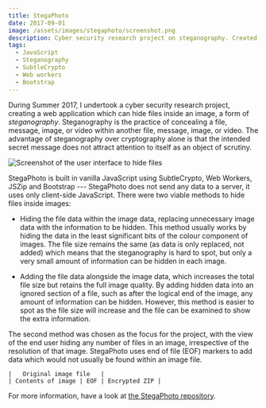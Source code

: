 ```yaml
---
title: StegaPhoto
date: 2017-09-01
image: /assets/images/stegaphoto/screenshot.png
description: Cyber security research project on steganography. Created a web application which can hide any number of files inside an image.
tags:
  - JavaScript
  - Steganography
  - SubtleCrypto
  - Web workers
  - Bootstrap
---
```


During Summer 2017, I undertook a cyber security research project, creating a web application which can hide files inside an image, a form of _steganography_. Steganography is the practice of concealing a file, message, image, or video within another file, message, image, or video. The advantage of steganography over cryptography alone is that the intended secret message does not attract attention to itself as an object of scrutiny.

![Screenshot of the user interface to hide files](/assets/images/stegaphoto/hide.png)

StegaPhoto is built in vanilla JavaScript using SubtleCrypto, Web Workers, JSZip and Bootstrap --- StegaPhoto does not send any data to a server, it uses only client-side JavaScript. There were two viable methods to hide files inside images:

- Hiding the file data within the image data, replacing unnecessary image data with the information to be hidden. This method usually works by hiding the data in the least significant bits of the colour component of images. The file size remains the same (as data is only replaced, not added) which means that the steganography is hard to spot, but only a very small amount of information can be hidden in each image.

- Adding the file data alongside the image data, which increases the total file size but retains the full image quality. By adding hidden data into an ignored section of a file, such as after the logical end of the image, any amount of information can be hidden. However, this method is easier to spot as the file size will increase and the file can be examined to show the extra information.

The second method was chosen as the focus for the project, with the view of the end user hiding any number of files in an image, irrespective of the resolution of that image. StegaPhoto uses end of file (EOF) markers to add data which would not usually be found within an image file.

```
|   Original image file   |
| Contents of image | EOF | Encrypted ZIP |
```

For more information, have a look at [the StegaPhoto repository](https://github.com/gregives/StegaPhoto).
